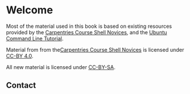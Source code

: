 # Welcome 


::: {.callout-note}
Most of the material used in this book is based on existing resources provided by
the [Carpentries Course Shell Novices](https://swcarpentry.github.io/shell-novice), and the [Ubuntu Command Line Tutorial](https://ubuntu.com/tutorials/command-line-for-beginners). 

Material from from the[Carpentries Course Shell Novices](https://swcarpentry.github.io/shell-novice) is licensed under [CC-BY 4.0](https://creativecommons.org/licenses/by/4.0/). 

All new material is licensed under [CC-BY-SA](https://creativecommons.org/licenses/by-sa/4.0/).

:::


## Contact

